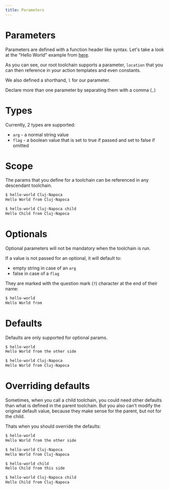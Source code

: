 ```yaml
---
title: Parameters
---
```




# Parameters

Parameters are defined with a function header like syntax. 
Let's take a look at the "Hello World" example from [here](/docs/getting-started/your-first-toolchain.mdx).

<YourFirstToolchain/>

As you can see, our root toolchain supports a parameter, `location` that you can
then reference in your action templates and even constants.

We also defined a shorthand, `l` for our parameter.

Declare more than one parameter by separating them with a comma (`,`)

# Types

Currently, 2 types are supported:
* `arg` - a normal string value
* `flag` - a boolean value that is set to true if passed and set to false if omitted

# Scope

The params that you define for a toolchain can be referenced in any
descendant toolchain.

<Scope/>

```sh title=Console
$ hello-world Cluj-Napoca
Hello World from Cluj-Napoca

$ hello-world Cluj-Napoca child
Hello Child from Cluj-Napoca
```

# Optionals

Optional parameters will not be mandatory when the toolchain is run. 

If a value is not passed for an optional, it will default to: 
* empty string in case of an `arg`
* false in case of a `flag`

They are marked with the question mark (`?`) character at the end of their name:

<Optionals/>

```sh title=Console
$ hello-world 
Hello World from
```

# Defaults

Defaults are only supported for optional params.

<Defaults/>

```sh title=Console
$ hello-world 
Hello World from the other side

$ hello-world Cluj-Napoca
Hello World from Cluj-Napoca
```

# Overriding defaults

Sometimes, when you call a child toolchain, you could need
other defaults than what is defined in the parent toolchain.
But you also can't modify the original default value, because they
make sense for the parent, but not for the child.

Thats when you should override the defaults:

<OverridingDefaults/>

```sh title=Console
$ hello-world
Hello World from the other side

$ hello-world Cluj-Napoca
Hello World from Cluj-Napoca

$ hello-world child
Hello Child from this side

$ hello-world Cluj-Napoca child
Hello Child from Cluj-Napoca
```